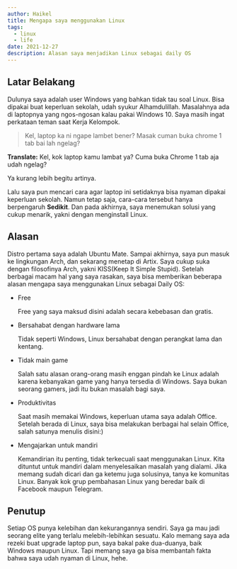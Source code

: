 ```yaml
---
author: Haikel
title: Mengapa saya menggunakan Linux
tags:
  - linux
  - life
date: 2021-12-27
description: Alasan saya menjadikan Linux sebagai daily OS
---
```


## Latar Belakang

Dulunya saya adalah user Windows yang bahkan tidak tau soal Linux. Bisa dipakai buat keperluan sekolah, udah syukur Alhamdulillah. Masalahnya ada di laptopnya yang ngos-ngosan kalau pakai Windows 10. Saya masih ingat perkataan teman saat Kerja Kelompok.

> Kel, laptop ka ni ngape lambet bener? Masak cuman buka chrome 1 tab bai lah ngelag?

**Translate:** Kel, kok laptop kamu lambat ya? Cuma buka Chrome 1 tab aja udah ngelag?

Ya kurang lebih begitu artinya.

Lalu saya pun mencari cara agar laptop ini setidaknya bisa nyaman dipakai keperluan sekolah. Namun tetap saja, cara-cara tersebut hanya berpengaruh **Sedikit**. Dan pada akhirnya, saya menemukan solusi yang cukup menarik, yakni dengan menginstall Linux.

## Alasan

Distro pertama saya adalah Ubuntu Mate. Sampai akhirnya, saya pun masuk ke lingkungan Arch, dan sekarang menetap di Artix. Saya cukup suka dengan filosofinya Arch, yakni KISS(Keep It Simple Stupid). Setelah berbagai macam hal yang saya rasakan, saya bisa memberikan beberapa alasan mengapa saya menggunakan Linux sebagai Daily OS:

- Free

  Free yang saya maksud disini adalah secara kebebasan dan gratis.

- Bersahabat dengan hardware lama

  Tidak seperti Windows, Linux bersahabat dengan perangkat lama dan kentang.

- Tidak main game

  Salah satu alasan orang-orang masih enggan pindah ke Linux adalah karena kebanyakan game yang hanya tersedia di Windows. Saya bukan seorang gamers, jadi itu bukan masalah bagi saya.

- Produktivitas

  Saat masih memakai Windows, keperluan utama saya adalah Office. Setelah berada di Linux, saya bisa melakukan berbagai hal selain Office, salah satunya menulis disini:)

- Mengajarkan untuk mandiri

  Kemandirian itu penting, tidak terkecuali saat menggunakan Linux. Kita dituntut untuk mandiri dalam menyelesaikan masalah yang dialami. Jika memang sudah dicari dan ga ketemu juga solusinya, tanya ke komunitas Linux. Banyak kok grup pembahasan Linux yang beredar baik di Facebook maupun Telegram.

## Penutup

Setiap OS punya kelebihan dan kekurangannya sendiri. Saya ga mau jadi seorang elite yang terlalu melebih-lebihkan sesuatu. Kalo memang saya ada rezeki buat upgrade laptop pun, saya bakal pake dua-duanya, baik Windows maupun Linux. Tapi memang saya ga bisa membantah fakta bahwa saya udah nyaman di Linux, hehe.
